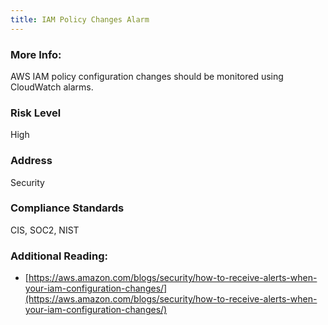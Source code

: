 ```yaml
---
title: IAM Policy Changes Alarm
---
```


### More Info:

AWS IAM policy configuration changes should be monitored using CloudWatch alarms.

### Risk Level

High

### Address

Security

### Compliance Standards

CIS, SOC2, NIST

### Additional Reading:

- [https://aws.amazon.com/blogs/security/how-to-receive-alerts-when-your-iam-configuration-changes/](https://aws.amazon.com/blogs/security/how-to-receive-alerts-when-your-iam-configuration-changes/)
